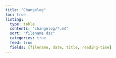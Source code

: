 ```yaml
---
title: "Changelog"
toc: true
listing:
  type: table
  contents: "changelog/*.md"
  sort: "filename dsc"
  categories: true
  feed: true
  fields: [filename, date, title, reading-time]
---
```

